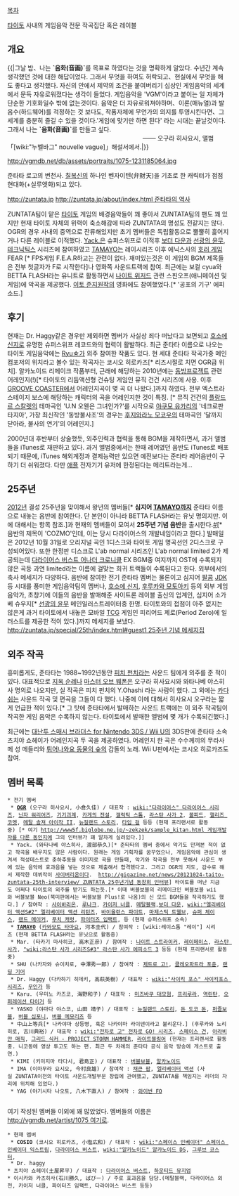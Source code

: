 [[목차]]

[[타이토]] 사내의 게임음악 전문 작곡집단 혹은 레이블

== 개요 ==
{{|그날 밤、나는 '''`음화(音画)`'''를 목표로 하였다는 것을 명확하게 알았다. 수년간 계속 생각했던 것에 대한 해답이었다. 그래서 무엇을 하여도 허락되고、현실에서 무엇을 해도 좋다고 생각했다. 자신의 안에서 제약의 조건을 붙여버리기 십상인 게임음악의 세계에서 문득 자유로워졌다는 생각이 들었다. 게임음악을 'VGM'이라고 붙이는 일 자체가 단순한 기호화일수 밖에 없는것이다. 음악은 더 자유로워져야하며、이론(매뉴얼)과 발음수(하드웨어)를 걱정하는 것 보다도, 작품자체에 무언가의 의지를 투영시킨다면、그 세계를 충분히 즐길 수 있을 것이다.'게임에 맞기만 하면 된다' 라는 시대는 끝날것이다. 그래서 나는 '''`음화(音画)`'''를 만들고 싶다.
　　　　　　　　　　　　　　　　　　　　　　─── 오구라 히사요시, 앨범「[wiki:"누벨바그" nouvelle vague]」해설서에서.|}}


http://vgmdb.net/db/assets/portraits/1075-1231185064.jpg

준타타 로고의 변천사. [[칠복신]]의 하나인 벤자이텐(弁財天)을 기초로 한 캐릭터가 점점 현대화(+실루엣화)되고 있다.


http://zuntata.jp [[http://zuntata.jp/about/index.html 준타타의 역사]]


ZUNTATA팀이 맡은 [[타이토]] 게임의 배경음악들이 꽤 좋아서 ZUNTATA팀의 팬도 꽤 있지만 현재 타이토 자체의 위력이 축소해감에 따라 ZUNTATA의 명성도 전같지는 않다. OGR의 경우 사내의 중역으로 잔류해있지만 초기 멤버들은 독립활동으로 뿔뿔히 흝어지거나 다른 레이블로 이적했다. [[Yack.]]은 슈퍼스위프로 이적후 [[보더 다운]]과 [[선광의 윤무]],[[테크닉틱스]] 시리즈에 참여하였고 [[TAMAYO]]는 레이시리즈 이후 에닉스사의 [[호러 게임]] FEAR [* FPS게임 F.E.A.R하고는 관련이 없다. 재미있는것은 이 게임의 BGM 제목들은 전부 첫글자가 F로 시작한다]나 영화쪽 사운드트랙에 참여. 최근에는 보컬 cyua와 BETTA FLASH라는 유니트로 활동하면서 [[나이트 위저드]] 관련 스핀오프(애니메이션 및 게임)에 악곡을 제공했다. [[이토 준지]]원작의 영화에도 참여했었다.[* '공포의 기구' 에피소드.]

== 후기 ==

현재는 Dr. Haggy같은 경우만 제외하면 멤버가 사실상 죄다 떠났다고 보면되고 [[호소에 신지]]로 유명한 슈퍼스위프 레코드와의 협력이 활발하다. 최근 준타타 이름으로 나오는 타이토 게임음악에는 [[Ryu☆]]가 외주 참여한 작품도 있다. 현 세대 준타타 작곡가중 메인 컴포저의 위치라고 볼수 있는 작곡자는 코시오 히로카즈[* 리즈시절로 치면 OGR급 위치]. 알카노이드 리메이크 작품부터, 근래에 해당하는 2010년에는 [[동방프로젝트]] 관련 어레인지(!)[* 타이토의 리듬액션형 건슈팅 게임인 뮤직 건건 시리즈에 사용. 이후 [[GROOVE COASTER]]에서 어레인지곡이 몆 곡 더 나왔다.]까지 하였다. 전부 엑스트라 스테이지 보스에 해당하는 캐릭터의 곡을 어레인지한 것이 특징. [* 뮤직 건건의 [[플랑드르 스칼렛]]의 테마곡인 'U.N 오웬은 그녀인가?'를 시작으로 [[야쿠모 유카리]]의 '네크로판타지아', 가장 최신작인 '동방불사조'의 경우는 [[후지와라노 모코우]]의 테마곡인 '달까지 닫아라, 불사의 연기'의 어레인지.]

2000년대 후반부터 상술했듯, 외주인력과 협력을 통해 BGM을 제작하면서, 과거 앨범들을 iTunes로 재판하고 있다. 과거 앨범중에서는 한때 레어였던 음반도 iTunes로 배포되기 때문에, iTunes 해외계정과 결제능력만 있으면 예전보다는 준타타 레어음반이 구하기 더 쉬워졌다. 다만 [[애플]] 전자기기 유저에 한정된다는 메리트라는게...

== 25주년 ==

[[2012년]] 결성 25주년을 맞이해서 왕년의 멤버들[* '''심지어 [[TAMAYO]]까지''' 준타타 이름으로 내놓는 음반에 참여한다. 단 본인이 아니라 BETTA FLASH라는 유닛 명의지만. 이에 대해서는 항목 참조.]과 현재의 멤버들이 모여서 '''25주년 기념 음반'''을 출시한다.[http://zuntata.jp/lineup/zttl0068.html #][* 음반의 제목이 'COZMO'인데, 이는 당시 다라이어스의 개발네임이라고 한다.] 발매일은 2012년 10월 31일로 오리지널 곡인 1디스크와 타이토 게임 명곡선인 2디스크로 구성되어있다. 또한 한정판 디스크로 L'ab normal 시리즈인 L'ab normal limited 2가 제공되는데 [[다라이어스 버스트 어나더 크로니클]] EX BGM중 여지까지 OST에 수록되지 않은 곡등 과연 limited라는 이름에 걸맞는 희귀 트랙들이 수록된다고 한다.
외부에서의 축사 메세지가 다양하다. 음반에 참여한 전기 준타타 멤버는 물론이고 심지어 [[팔콤]] [[JDK]] 등 시대를 풍미한 게임음악팀의 멤버나, [[호소에 신지]], [[후루카와 모토아키]] 등의 외부 게임음악가, 초창기에 이들의 음반을 발매해준 사이트론 레이블 출신의 업계인, 심지어 소가베 슈우지[* [[선광의 윤무]] 메인일러스트레이터중 한명. 타이토와의 접점이 아주 없지는 않은게 과거 타이토에서 내놓은 모바일 [[TCG]] 게임인 피리어드 제로(Period Zero)에 일러스트를 제공한 적이 있다.]까지 메세지를 보냈다. [[http://zuntata.jp/special/25th/index.html#guest1 25주년 기념 메세지집]]

== 외주 작곡 ==

흥미롭게도, 준타타는 1988~1992년동안 [[피치 펀치]]라는 사운드 팀에게 외주를 준 적이 있다. 대표적으로 [[지옥 순례]]나 [[마스터 오브 웨폰]]은 오구라 히사요시와 와타나베 야스히사 명의로 나오지만, 실 작곡은 피치 펀치의 Y.Ohashi 라는 사람이 했다. 그 외에는 [[카다쉬]]는 사운드 작곡 및 편곡을 그들이 다 했다. 나중에 이에 대해서 히사요시 오구라는 짧게 언급한 적이 있다.[* 그 탓에 준타타에서 발매하는 사운드 트랙에는 이 외주 작곡팀이 작곡한 게임 음악은 수록하지 않는다. 타이토에서 발매한 앨범에 몇 개가 수록되긴했다.]

최근에는 [[대난투 스매시 브라더스 for Nintendo 3DS / Wii U]]의 3DS판에 준타타 소속 츠치야 쇼헤이가 어레인지곡 두 곡을 제공하였다. 어레인지 한 곡은 수수께끼의 무라사메 성 메들리와 [[튀어나와요 동물의 숲]]의 갑돌의 노래. Wii U판에서는 코시오 히로카즈도 참여.
== 멤버 목록 ==

 * 전기 멤버
  * '''[[OGR]]''' (오구라 히사요시, 小倉久佳) / 대표작 : [[wiki:"다라이어스" 다라이어스 시리즈]], [[닌자 워리어즈]], [[기기괴계]], [[카게의 전설]], [[갤럭틱 스톰]], [[라스탄 사가 2]], [[볼피드]], [[핼리즈 코멧]], [[메탈 솔져 아이작 II]], [[뉴질랜드 스토리]], [[타임 걸]] 등등 (현재 프리랜서로 활동중) [* 여기 [[http://www5f.biglobe.ne.jp/~zekzek/sample_kitan.html 게임개발자를 다룬 동인지]]에 그의 인터뷰가 꽤 알차게 실려있다.]]
  * Yack. (와타나베 야스히사, 渡部恭久)[* 준타타의 멤버 중에서 악기도 만져본 적이 없고 작곡을 배우지도 않은 사람이다. 원래는 게임 기획자를 꿈꾸었으나, 게임음악에 관심이 생겨셔 적성테스트로 춘하추동을 이미지로 곡을 만들때, 악기와 작곡을 전부 못해서 사운드 부에 있는 음악에 효과음을 넣는 것으로 제출해서 합격했다고. 그리고 OGR의 지도, 감수로 해서 제작한 데뷔작이 [[사이버리온]]이다.  [[http://gigazine.net/news/20121024-taito-zuntata-25th-interview/ ZUNTATA 25주년기념 동창회 인터뷰]]] 타이토를 떠난 지금도 어쩌다 타이토의 외주를 받기도 하는듯.[* 이때 버블보블의 리메이크인 버블보블 wii와 버블보블 Neo(북미판에서는 버블보블 Plus!로 나옴)의 신 모드 BGM들을 작곡하기도 했다.] / 참여작 : [[사이바리온]], [[루나크]], [[카이저 너클]], [[메탈블랙]],[[보더 다운]], [[wiki:"엘리베이터 액션S#2" 엘리베이터 액션 리턴즈]], [[바이올런스 파이트]], [[마제스틱 트웰브]], [[슈퍼 체이스]], [[랜드 메이커]], [[푸치 캐럿]], [[파이터즈 임팩트]], 등 (현재 슈퍼스위프 소속)
  * '''[[TAMAYO]]''' ([[카와모토 타마요]], 河本圭代) / 참여작 : [wiki:레이스톰 "레이"] 시리즈 (현재 BETTA FLASH라는 유닛으로 활동중)
  * Mar. (타카기 마사히코, 高木正彦) / 참여작 : [[나이트 스트라이커]], [[레이메이스]], [[라스탄 사가]], [["wiki:라스탄 사가 시리즈S#3" 라스탄 사가 에피소드 3]] 등등 (현재 프리랜서로 활동중)
  * SHU (나카자와 슈이치로, 中澤秀一郎) / 참여작 : [[제트로 고!]], [[클레오파트라 포츈]], [[랜딩 기어]]
  * Dr. Haggy (다카하기 히데키, 高萩英樹) / 대표작 : [[wiki:"사이킥 포스" 사이킥포스 시리즈]], [[무인가]] 등
  * Karu. (우미노 카즈코, 海野和子) / 대표작 : [[미즈바쿠 대모험]], [[프리루라]], [[역린탄]], [[오퍼레이션 타이거]] 등
  * YASKO (야마다 야스코, 山田 靖子) / 대표작 : [[뉴질랜드 스토리]], [[돈 도코 돈]], [[퍼즐보블]], [[버블 심포니]], [[버블 메모리즈]] 등
  * 中山上等兵[* 나카야마 상등병, 혹은 나카야마 라이덴이라고 불리운다.] (후루카와 노리히로, 古川典裕) / 대표작 : [[wiki:"전차로 고" 전차로 GO! 시리즈]], [[스페이스 건]], [[아라비안 매직]], [[그리드 식커 - PROJECT STORM HAMMER]], [[라이트블링어]] (현재는 프리랜서로 활동중. 니코동에 영상 투고도 하는 편. 최근 두 차례의 준타타 공식 음악 방송에 게스트로 출연.)
  * KIMI (키미지마 타다시, 君島正) / 대표작 : [[버블보블]], [[알카노이드]] 
  * IMA (이마무라 요시오, 今村良雄) / 참여작 : [[채큰 팝]], [[엘리베이터 액션]] (사실 ZUNTATA이전의 타이토 사운드개발부문 창립에 관여했고, ZUNTATA를 책임지는 리더의 자리에 위치해 있었다.)
  * YAG (야기시타 나오토, 八木下直人) / 참여작 : [[와이번 FO]] 
  
여기 작성된 멤버들 이외에 꽤 많았었다. 멤버들의 이름은 [[http://vgmdb.net/artist/1075 여기]]로.

 * 현재 멤버
  * '''COSIO''' (코시오 히로카즈, 小塩広和) / 대표작 : [[wiki:"스페이스 인베이더" 스페이스 인베이더 익스트림]], [[다라이어스 버스트]], [[wiki:"알카노이드" 알카노이드 DS]], [[그루브 코스터]], 
  * Dr. haggy
 * 츠치야 쇼헤이(土屋昇平) / 대표작 : [[다라이어스 버스트]], [[하운티드 뮤지엄]]
 * 이시카와 카츠히사(石川勝久, ばびー) / 주로 효과음을 담당.(메탈블랙, 다라이어스 외전, 카이저 너클, 파이터즈 임팩트, 다라이어스 버스트 등등)
